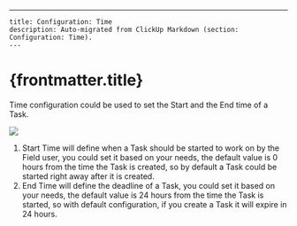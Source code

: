 ---
    title: Configuration: Time
    description: Auto-migrated from ClickUp Markdown (section: Configuration: Time).
    ---

# {frontmatter.title}

Time configuration could be used to set the Start and the End time of a Task.

![](https://t3837933.p.clickup-attachments.com/t3837933/9f032c64-f8bc-4b83-b86e-fb33564dd568/9.png)
1. Start Time will define when a Task should be started to work on by the Field user, you could set it based on your needs, the default value is 0 hours from the time the Task is created, so by default a Task could be started right away after it is created.
2. End Time will define the deadline of a Task, you could set it based on your needs, the default value is 24 hours from the time the Task is started, so with default configuration, if you create a Task it will expire in 24 hours.
